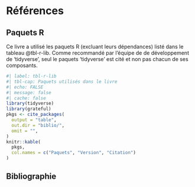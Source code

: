 # Références  {.unnumbered}

## Paquets R {.unnumbered}


Ce livre a utilisé les paquets R (excluant leurs dépendances) listé dans le tableau @tbl-r-lib.
Comme recommandé par l'équipe de de développement de 'tidyverse', seul le paquets 'tidyverse' est cité et non pas chacun de ses composants.

```r
#| label: tbl-r-lib
#| tbl-cap: Paquets utilisés dans le livre
#| echo: FALSE
#| message: false
#| cache: false
library(tidyverse)
library(grateful)
pkgs <- cite_packages(
  output = "table",
  out.dir = "biblio/",
  omit = "",
)
knitr::kable(
  pkgs,
  col.names = c("Paquets", "Version", "Citation")
)
```

## Bibliographie  {.unnumbered}

::: {#sec-refs}
:::
